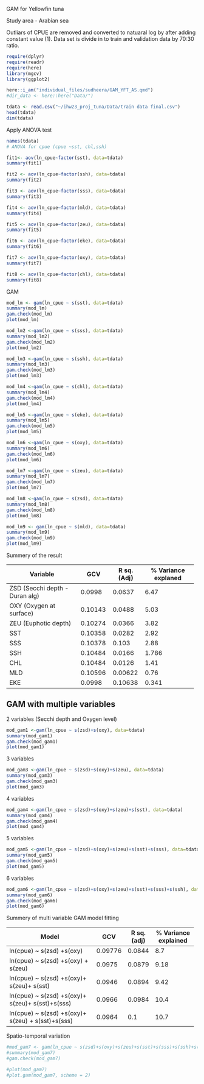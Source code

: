 GAM for Yellowfin tuna

Study area - Arabian sea

Outliars of CPUE are removed and converted to natuaral log by after adding constant value (1). Data set is divide in to train and validation data by 70:30 ratio.

```r
require(dplyr)
require(readr)
require(here)
library(mgcv)
library(ggplot2)

here::i_am("individual_files/sudheera/GAM_YFT_AS.qmd")
#dir_data <- here::here("Data/")

tdata <- read.csv("~/ihw23_proj_tuna/Data/train data final.csv")
head(tdata)
dim(tdata)
```

Apply ANOVA test

```r
names(tdata)
# ANOVA for cpue (cpue ~sst, chl,ssh)

fit1<- aov(ln_cpue~factor(sst), data=tdata)
summary(fit1)

fit2 <- aov(ln_cpue~factor(ssh), data=tdata)
summary(fit2)

fit3 <- aov(ln_cpue~factor(sss), data=tdata)
summary(fit3)

fit4 <- aov(ln_cpue~factor(mld), data=tdata)
summary(fit4)

fit5 <- aov(ln_cpue~factor(zeu), data=tdata)
summary(fit5)

fit6 <- aov(ln_cpue~factor(eke), data=tdata)
summary(fit6)

fit7 <- aov(ln_cpue~factor(oxy), data=tdata)
summary(fit7)

fit8 <- aov(ln_cpue~factor(chl), data=tdata)
summary(fit8)
```

GAM

```r

mod_lm <- gam(ln_cpue ~ s(sst), data=tdata)
summary(mod_lm)
gam.check(mod_lm)
plot(mod_lm)
```

```r
mod_lm2 <-gam(ln_cpue ~ s(sss), data=tdata)
summary(mod_lm2)
gam.check(mod_lm2)
plot(mod_lm2)

```

```r
mod_lm3 <-gam(ln_cpue ~ s(ssh), data=tdata)
summary(mod_lm3)
gam.check(mod_lm3)
plot(mod_lm3)

```

```r
mod_lm4 <-gam(ln_cpue ~ s(chl), data=tdata)
summary(mod_lm4)
gam.check(mod_lm4)
plot(mod_lm4)

```

```r
mod_lm5 <-gam(ln_cpue ~ s(eke), data=tdata)
summary(mod_lm5)
gam.check(mod_lm5)
plot(mod_lm5)

```

```r
mod_lm6 <-gam(ln_cpue ~ s(oxy), data=tdata)
summary(mod_lm6)
gam.check(mod_lm6)
plot(mod_lm6)

```

```r
mod_lm7 <-gam(ln_cpue ~ s(zeu), data=tdata)
summary(mod_lm7)
gam.check(mod_lm7)
plot(mod_lm7)

```

```r
mod_lm8 <-gam(ln_cpue ~ s(zsd), data=tdata)
summary(mod_lm8)
gam.check(mod_lm8)
plot(mod_lm8)
```

```r

mod_lm9 <- gam(ln_cpue ~ s(mld), data=tdata)
summary(mod_lm9)
gam.check(mod_lm9)
plot(mod_lm9)
```

Summery of the result

+-------------------------------+-------------+-------------+----------------------+
| Variable                      | GCV         | R sq. (Adj) | \% Variance explaned |
+===============================+=============+=============+======================+
| ZSD (Secchi depth -Duran alg) | 0.0998      | 0.0637      | 6.47                 |
+-------------------------------+-------------+-------------+----------------------+
| OXY (Oxygen at surface)       | 0.10143     | 0.0488      | 5.03                 |
+-------------------------------+-------------+-------------+----------------------+
| ZEU (Euphotic depth)          | 0.10274     | 0.0366      | 3.82                 |
+-------------------------------+-------------+-------------+----------------------+
| SST                           | 0.10358     | 0.0282      | 2.92                 |
+-------------------------------+-------------+-------------+----------------------+
| SSS                           | 0.10378     | 0.103       | 2.88                 |
+-------------------------------+-------------+-------------+----------------------+
| SSH                           | 0.10484     | 0.0166      | 1.786                |
+-------------------------------+-------------+-------------+----------------------+
| CHL                           | 0.10484     | 0.0126      | 1.41                 |
+-------------------------------+-------------+-------------+----------------------+
| MLD                           | 0.10596     | 0.00622     | 0.76                 |
+-------------------------------+-------------+-------------+----------------------+
| EKE                           | 0.0998      | 0.10638     | 0.341                |
+-------------------------------+-------------+-------------+----------------------+

## GAM with multiple variables

2 variables (Secchi depth and Oxygen level)

```r

mod_gam1 <-gam(ln_cpue ~ s(zsd)+s(oxy), data=tdata)
summary(mod_gam1)
gam.check(mod_gam1)
plot(mod_gam1)
```

3 variables

```r

mod_gam3 <-gam(ln_cpue ~ s(zsd)+s(oxy)+s(zeu), data=tdata)
summary(mod_gam3)
gam.check(mod_gam3)
plot(mod_gam3)
```

4 variables

```r

mod_gam4 <-gam(ln_cpue ~ s(zsd)+s(oxy)+s(zeu)+s(sst), data=tdata)
summary(mod_gam4)
gam.check(mod_gam4)
plot(mod_gam4)
```

5 variables

```r

mod_gam5 <-gam(ln_cpue ~ s(zsd)+s(oxy)+s(zeu)+s(sst)+s(sss), data=tdata)
summary(mod_gam5)
gam.check(mod_gam5)
plot(mod_gam5)


```

6 variables

```r

mod_gam6 <-gam(ln_cpue ~ s(zsd)+s(oxy)+s(zeu)+s(sst)+s(sss)+s(ssh), data=tdata)
summary(mod_gam6)
gam.check(mod_gam6)
plot(mod_gam6)

```

Summery of multi variable GAM model fitting

+----------------------------------------------------+---------+-------------+-----------------------+
| Model                                              | GCV     | R sq. (adj) | \% Variance explained |
+====================================================+=========+=============+=======================+
| ln(cpue) \~ s(zsd) +s(oxy)                         | 0.09776 | 0.0844      | 8.7                   |
+----------------------------------------------------+---------+-------------+-----------------------+
| ln(cpue) \~ s(zsd) +s(oxy) + s(zeu)                | 0.0975  | 0.0879      | 9.18                  |
+----------------------------------------------------+---------+-------------+-----------------------+
| ln(cpue) \~ s(zsd) +s(oxy)+ s(zeu)+ s(sst)         | 0.0946  | 0.0894      | 9.42                  |
+----------------------------------------------------+---------+-------------+-----------------------+
| ln(cpue) \~ s(zsd) +s(oxy)+ s(zeu)+ s(sst)+s(sss)  | 0.0966  | 0.0984      | 10.4                  |
+----------------------------------------------------+---------+-------------+-----------------------+
| ln(cpue) \~ s(zsd) +s(oxy)+ s(zeu) + s(sst)+s(sss) | 0.0964  | 0.1         | 10.7                  |
+----------------------------------------------------+---------+-------------+-----------------------+

Spatio-temporal variation

```r
#mod_gam7 <- gam(ln_cpue ~ s(zsd)+s(oxy)+s(zeu)+s(sst)+s(sss)+s(ssh)+s(lon,lat),data=tdata)
#summary(mod_gam7)
#gam.check(mod_gam7)

#plot(mod_gam7)
#plot.gam(mod_gam7, scheme = 2)
```
